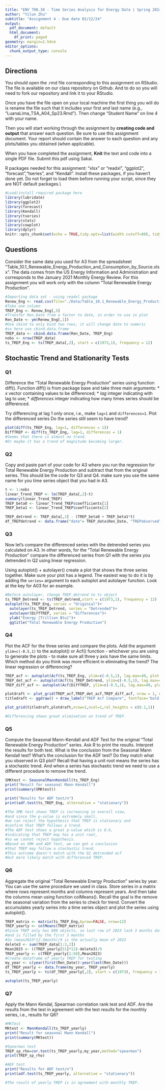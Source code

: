 ```yaml
---
title: "ENV 790.30 - Time Series Analysis for Energy Data | Spring 2024"
author: "Yilun Zhu"
subtitle: "Assignment 4 - Due date 02/12/24"
output:
  pdf_document: default
  html_document:
    df_print: paged
geometry: margin=2.54cm
editor_options:
  chunk_output_type: console
---
```

  
## Directions
  
You should open the .rmd file corresponding to this assignment on RStudio. The file is available on our class repository on Github. And to do so you will need to fork our repository and link it to your RStudio.  

Once you have the file open on your local machine the first thing you will do is rename the file such that it includes your first and last name (e.g., "LuanaLima_TSA_A04_Sp23.Rmd"). Then change "Student Name" on line 4 with your name. 

Then you will start working through the assignment by  **creating code and output** that answer each question. Be sure to use this assignment document. Your report should contain the answer to each question and any plots/tables you obtained (when applicable).

When you have completed the assignment, **Knit** the text and code into a single PDF file. Submit this pdf using Sakai. 

R packages needed for this assignment: "xlsx" or "readxl", "ggplot2", "forecast","tseries", and "Kendall". Install these packages, if you haven't done yet. Do not forget to load them before running your script, since they are NOT default packages.\\

```r
#Load/install required package here
library(lubridate)
library(ggplot2)
library(forecast)
library(Kendall)
library(tseries)
library(stats)
library(cowplot)
library(dplyr)
knitr::opts_chunk$set(echo = TRUE,tidy.opts=list(width.cutoff=80), tidy= FALSE)

```

## Questions 

Consider the same data you used for A3 from the spreadsheet "Table_10.1_Renewable_Energy_Production_and_Consumption_by_Source.xlsx". The data comes from the US Energy Information and Administration and corresponds to the January 2021 Monthly Energy Review. For this assignment you will work only with the column "Total Renewable Energy Production". 

```r
#Importing data set - using readxl package
Renew_Eng <- read.csv(file="./Data/Table_10.1_Renewable_Energy_Production_and_Consumption_by_Source.csv",header=TRUE,dec = ".",sep=",",stringsAsFactors = TRUE)
#Take one column
TREP_Eng <- Renew_Eng[,5]
#Transfer Ren_Date from a factor to date, in order to use in plot
Ren_Date <- ym(Renew_Eng[,1])
#Use cbind to only bind two rows, it will change date to numeric
#so here use cbind.data.frame
TREP_data <- cbind.data.frame(Ren_Date, TREP_Eng)
nobs <- nrow(TREP_data)
ts_TREP_Eng <- ts(TREP_data[,2], start = c(1973,1), frequency = 12)

```

## Stochastic Trend and Stationarity Tests

### Q1
Difference the "Total Renewable Energy Production" series using function diff(). Function diff() is from package base and take three main arguments:
* *x* vector containing values to be differenced;
* *lag* integer indicating with lag to use;
* *differences* integer indicating how many times series should be differenced.

Try differencing at lag 1 only once, i.e., make `lag=1` and `differences=1`. Plot the differenced series Do the series still seem to have trend?

```r
plot(diff(ts_TREP_Eng, lag=1, differences = 1))
DiffTREP <- diff(ts_TREP_Eng, lag=1, differences = 1)
#Seems that there is almost no trend. 
#Or maybe it has a trend of magnitude becoming larger.
```

### Q2
Copy and paste part of your code for A3 where you run the regression for Total Renewable Energy Production and subtract that from the original series. This should be the code for Q3 and Q4. make sure you use the same name for you time series object that you had in A3.

```r
t <- 1:nobs
linear_Trend_TREP <- lm(TREP_data[,2]~t)
summary(linear_Trend_TREP)
TREP_beta0 <- linear_Trend_TREP$coefficients[1]
TREP_beta1 <- linear_Trend_TREP$coefficients[2]

TREP_detrend <- TREP_data[,2] - (TREP_beta0 + TREP_beta1*t)
df_TREPdetrend <- data.frame("date"= TREP_data$Ren_Date, "TREPobserved" = TREP_data[,2], "TREPdetrend" = TREP_detrend)
```

### Q3
Now let's compare the differenced series with the detrended series you calculated on A3. In other words, for the "Total Renewable Energy Production" compare the differenced series from Q1 with the series you detrended in Q2 using linear regression. 

Using autoplot() + autolayer() create a plot that shows the three series together. Make sure your plot has a legend. The easiest way to do it is by adding the `series=` argument to each autoplot and autolayer function. Look at the key for A03 for an example. 

```r
#Before autolayer, change TREP_detrend to ts object
ts_TREP_Detrend <- ts(TREP_detrend,start = c(1973,1), frequency = 12)
autoplot(ts_TREP_Eng, series = "Originial")+
  autolayer(ts_TREP_Detrend, series = "Detrended")+
  autolayer(DiffTREP, series = "Differences")+
  ylab("Energy [Trillion Btu]")+
  ggtitle("Total Renewable Energy Production")

```

### Q4
Plot the ACF for the three series and compare the plots. Add the argument `ylim=c(-0.5,1)` to the autoplot() or Acf() function - whichever you are using to generate the plots - to make sure all three y axis have the same limits. Which method do you think was more efficient in eliminating the trend? The linear regression or differencing?

```r
TREP_acf <- autoplot(Acf(ts_TREP_Eng, ylim=c(-0.5,1), lag.max=40, plot = FALSE ))+ ggtitle("Original")
TREP_det_acf <- autoplot(Acf(ts_TREP_Detrend, ylim=c(-0.5,1), lag.max=40, plot = FALSE ))+ ggtitle("Detrended")
TREP_diff_acf <- autoplot(Acf(DiffTREP, ylim=c(-0.5,1), lag.max=40, plot = FALSE ))+ ggtitle("Differenced")

plotdraft <- plot_grid(TREP_acf,TREP_det_acf,TREP_diff_acf, nrow = 1, ncol =3)
titledraft <- ggdraw() + draw_label("TREP Acf Compare", fontface='bold')

plot_grid(titledraft,plotdraft,nrow=2,ncol=1,rel_heights = c(0.1,1))

#Differencing shows great elimination on trend of TREP.
```


### Q5
Compute the Seasonal Mann-Kendall and ADF Test for the original "Total Renewable Energy Production" series. Ask R to print the results. Interpret the results for both test. What is the conclusion from the Seasonal Mann Kendall test? What's the conclusion for the ADF test? Do they match what you observed in Q3 plot? Recall that having a unit root means the series has a stochastic trend. And when a series has stochastic trend we need to use a different procedure to remove the trend.

```r
SMKtest <- SeasonalMannKendall(ts_TREP_Eng)
print("Result for seasonal Mann Kendall")
print(summary(SMKtest))

print("Results for ADF test/n")
print(adf.test(ts_TREP_Eng, alternative = "stationary"))

#The SMK test shows TREP is increasing in overall view, 
#and since the p-value is extremely small, 
#we can reject the hypothesis that TREP is stationary and 
#confirm that TREP follows a trend. 
#The ADF test shows a great p-value which is 0.9, 
#indicating that TREP may has a unit root, 
#so we cannot reject hypothesis. 
#Based on SMK and ADF test, we can get a conclusion 
#that TREP may follow a stochastic trend. 
#This outcome doesn't match with the Q2 detrended acf 
#but more likely match with differenced TREP.

```


### Q6
Aggregate the original "Total Renewable Energy Production" series by year. You can use the same procedure we used in class. Store series in a matrix where rows represent months and columns represent years. And then take the columns mean using function colMeans(). Recall the goal is the remove the seasonal variation from the series to check for trend. Convert the accumulates yearly series into a time series object and plot the series using autoplot().

```r
TREP_matrix <- matrix(ts_TREP_Eng,byrow=FALSE, nrow=12)
TREP_yearly <- colMeans(TREP_matrix)
#Since TREP only has 609 objects, so last row of 2023 lack 3 months data
#and is filled by the first 3 months
#So (mean2023*12-3month)/9 is the actually mean of 2023
delete3 <- sum(TREP_data[1:3,2])
Mean2023 <- ((TREP_yearly[51]*12)-delete3)/9
TREP_yearly <- c(TREP_yearly[1:50],Mean2023)
#Create dataframe of yearly TREP for testing
my_year <- c(year(first(Ren_Date)):year(last(Ren_Date)))
df_TREP_yearly <- data.frame(my_year, TREP_yearly)
ts_TREP_yearly <- ts(df_TREP_yearly[,2], start = c(1973), frequency = 1)

autoplot(ts_TREP_yearly)
```

### Q7
Apply the Mann Kendal, Spearman correlation rank test and ADF. Are the results from the test in agreement with the test results for the monthly series, i.e., results for Q6?

```r
#MKTest
MKtest <- MannKendall(ts_TREP_yearly)
print("Result for seasonal Mann Kendall")
print(summary(MKtest))

#Spearman test
TREP_sp_rho=cor.test(ts_TREP_yearly,my_year,method="spearman")
print(TREP_sp_rho)

#ADF test
print("Results for ADF test/n")
print(adf.test(ts_TREP_yearly, alternative = "stationary"))

#The result of yearly TREP is in agreement with monthly TREP.
```


